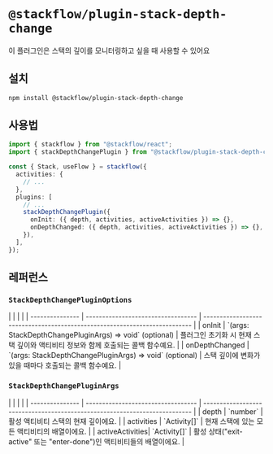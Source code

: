 
# `@stackflow/plugin-stack-depth-change`

이 플러그인은 스택의 깊이를 모니터링하고 싶을 때 사용할 수 있어요

## 설치

```bash npm2yarn copy
npm install @stackflow/plugin-stack-depth-change
```

## 사용법

```ts showLineNumbers filename="stackflow.ts" copy
import { stackflow } from "@stackflow/react";
import { stackDepthChangePlugin } from "@stackflow/plugin-stack-depth-change";

const { Stack, useFlow } = stackflow({
  activities: {
    // ...
  },
  plugins: [
    // ...
    stackDepthChangePlugin({
      onInit: ({ depth, activities, activeActivities }) => {},
      onDepthChanged: ({ depth, activities, activeActivities }) => {},
    }),
  ],
});
```

## 레퍼런스
### `StackDepthChangePluginOptions`
<APITable>
|                 |                                    |                                                                            |
| --------------- | ---------------------------------- | -------------------------------------------------------------------------- |
| onInit          | `(args: StackDepthChangePluginArgs) => void` (optional) | 플러그인 초기화 시 현재 스택 깊이와 액티비티 정보와 함께 호출되는 콜백 함수예요.    |
| onDepthChanged  | `(args: StackDepthChangePluginArgs) => void` (optional) | 스택 깊이에 변화가 있을 때마다 호출되는 콜백 함수예요.                        |
</APITable>

### `StackDepthChangePluginArgs`
<APITable>
|                 |                                    |                                                                            |
| --------------- | ---------------------------------- | -------------------------------------------------------------------------- |
| depth           | `number`                           | 활성 액티비티 스택의 현재 깊이에요.                                      |
| activities      | `Activity[]`                       | 현재 스택에 있는 모든 액티비티의 배열이에요.                               |
| activeActivities| `Activity[]`                       | 활성 상태("exit-active" 또는 "enter-done")인 액티비티들의 배열이에요.         |
</APITable>